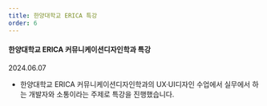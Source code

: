 ```yaml
---
title: 한양대학교 ERICA 특강
order: 6
---
```


#### 한양대학교 ERICA 커뮤니케이션디자인학과 특강

2024.06.07

- 한양대학교 ERICA 커뮤니케이션디자인학과의 UX·UI디자인 수업에서 실무에서 하는 개발자와 소통이라는 주제로 특강을 진행했습니다.
